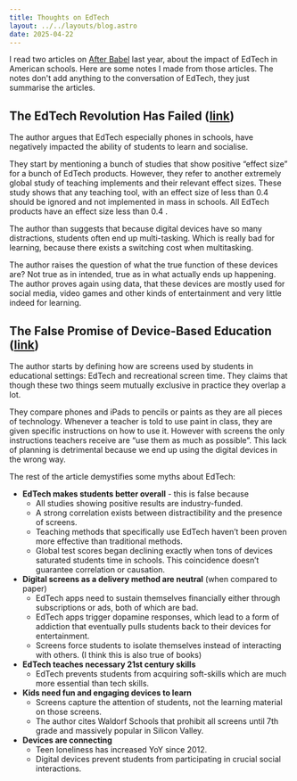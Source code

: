 ```yaml
---
title: Thoughts on EdTech
layout: ../../layouts/blog.astro
date: 2025-04-22
---
```

I read two articles on [After Babel](https://www.afterbabel.com) last year, about the impact of EdTech in American schools. Here are some notes I made from those articles. The notes don't add anything to the conversation of EdTech, they just summarise the articles.

## The EdTech Revolution Has Failed ([link](https://www.afterbabel.com/p/the-edtech-revolution-has-failed))

The author argues that EdTech especially phones in schools, have negatively impacted the ability of students to learn and socialise. 

They start by mentioning a bunch of studies that show positive “effect size” for a bunch of EdTech products. However, they refer to another extremely global study of teaching implements and their relevant effect sizes. These study shows that any teaching tool, with an effect size of less than 0.4 should be ignored and not implemented in mass in schools. All EdTech products have an effect size less than 0.4 .

The author than suggests that because digital devices have so many distractions, students often end up multi-tasking. Which is really bad for learning, because there exists a switching cost when multitasking. 

The author raises the question of what the true function of these devices are? Not true as in intended, true as in what actually ends up happening. The author proves again using data, that these devices are mostly used for social media, video games and other kinds of entertainment and very little indeed for learning. 

## The False Promise of Device-Based Education ([link](https://www.afterbabel.com/p/false-promise-of-device-based-ed))
The author starts by defining how are screens used by students in educational settings: EdTech and recreational screen time. They claims that though these two things seem mutually exclusive in practice they overlap a lot. 
 
They compare phones and iPads to pencils or paints as they are all pieces of technology. Whenever a teacher is told to use paint in class, they are given specific instructions on how to use it. However with screens the only instructions teachers receive are “use them as much as possible”. This lack of planning is detrimental because we end up using the digital devices in the wrong way. 

The rest of the article demystifies some myths about EdTech:
- **EdTech makes students better overall** - this is false because
	- All studies showing positive results are industry-funded. 
	- A strong correlation exists between distractibility and the presence of screens. 
	- Teaching methods that specifically use EdTech haven’t been proven more effective than traditional methods.
	- Global test scores began declining exactly when tons of devices saturated students time in schools. This coincidence doesn’t guarantee correlation or causation. 
- **Digital screens as a delivery method are neutral** (when compared to paper)
	- EdTech apps need to sustain themselves financially either through subscriptions or ads, both of which are bad. 
	- EdTech apps trigger dopamine responses, which lead to a form of addiction that eventually pulls students back to their devices for entertainment. 
	- Screens force students to isolate themselves instead of interacting with others. (I think this is also true of books)
- **EdTech teaches necessary 21st century skills**
	- EdTech prevents students from acquiring soft-skills which are much more essential than tech skills. 
- **Kids need fun and engaging devices to learn**
	- Screens capture the attention of students, not the learning material on those screens. 
	- The author cites Waldorf Schools that prohibit all screens until 7th grade and massively popular in Silicon Valley.
- **Devices are connecting**
	- Teen loneliness has increased YoY since 2012. 
	- Digital devices prevent students from participating in crucial social interactions. 
